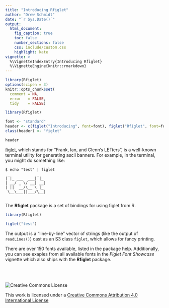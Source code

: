 ```yaml
---
title: "Introducing Rfiglet"
author: "Drew Schmidt"
date: "`r Sys.Date()`"
output:
  html_document:
    fig_caption: true
    toc: false
    number_sections: false
    css: include/custom.css
    highlight: kate
vignette: >
  %\VignetteIndexEntry{Introducing Rfiglet}
  %\VignetteEngine{knitr::rmarkdown}
---
```


```r
library(Rfiglet)
options(scipen = 3)
knitr::opts_chunk$set(
  comment = NA,
  error   = FALSE,
  tidy    = FALSE)
```

```r
library(Rfiglet)

font <- "standard"
header <- c(figlet("Introducing", font=font), figlet("Rfiglet", font=font))
class(header) <- "figlet"

header
```



[figlet](http://www.figlet.org/), which stands for "Frank, Ian, and Glenn's LETters", is a well-known terminal utility for generating ascii banners.  For example, in the terminal, you might do something like:

```
$ echo "test" | figlet
 _            _   
| |_ ___  ___| |_ 
| __/ _ \/ __| __|
| ||  __/\__ \ |_ 
 \__\___||___/\__|
                  
```

The **Rfiglet** package is a set of bindings for using figlet from R.

```r
library(Rfiglet)

figlet("test")
```

The output is a "line-by-line" vector of strings (like the output of `readLines()`) cast as an S3 class `figlet`, which allows for fancy printing.

There are over 150 fonts available, listed in the package help.
Additionally, you can see exaples from all available fonts in the *Figlet Font Showcase* vignette which also ships with the **Rfiglet** package.




<br><br><br>
![Creative Commons License](include/cc.png "Creative Commons License")

This work is licensed under a [Creative Commons Attribution 4.0 International License](http://creativecommons.org/licenses/by/4.0/)